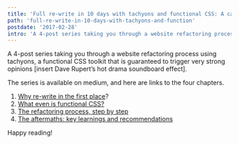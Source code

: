 ```yaml
---
title: 'Full re-write in 10 days with tachyons and functional CSS: A case study'
path: 'full-re-write-in-10-days-with-tachyons-and-function'
postdate: '2017-02-28'
intro: 'A 4-post series taking you through a website refactoring process using tachyons, a functional CSS toolkit that is guaranteed to trigger very strong opinions [insert Dave Rupert’s hot drama soundboard effect].'
---
```



<IntroText>
  A 4-post series taking you through a website refactoring process using
  tachyons, a functional CSS toolkit that is guaranteed to trigger very strong
  opinions [insert Dave Rupert’s hot drama soundboard effect].
</IntroText>

The series is available on medium, and here are links to the four chapters.

1. [Why re-write in the first place](https://hackernoon.com/full-re-write-with-tachyons-and-functional-css-a-case-study-part-1-635ccb5fb00b)?
2. [What even is functional CSS?](https://medium.com/@simonswiss/full-re-write-in-10-days-with-tachyons-and-functional-css-a-case-study-part-2-dd60256b35b2)
3. [The refactoring process, step by step](https://medium.com/@simonswiss/full-re-write-in-10-days-with-tachyons-and-functional-css-a-case-study-part-2-426c4dda13c2)
4. [The aftermaths: key learnings and recommendations](https://medium.com/@simonswiss/full-re-write-in-10-days-with-tachyons-and-functional-css-a-case-study-part-4-b565745ca1e5)

Happy reading!
